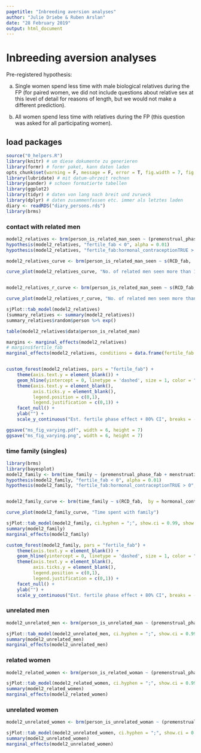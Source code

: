 ```yaml
---
pagetitle: "Inbreeding aversion analyses"
author: "Julie Driebe & Ruben Arslan"
date: "28 February 2019"
output: html_document
---
```


# Inbreeding aversion analyses {.tabset}

Pre-registered hypothesis: 

a. Single women spend less time with male biological relatives during the FP (for paired women, we did not include questions about relative sex at this level of detail for reasons of length, but we would not make a different prediction).

b. All women spend less time with relatives during the FP (this question was asked for all participating women).

## load packages {.tabset}
```r
source("0_helpers.R")
library(knitr) # um diese dokumente zu generieren
library(formr) # formr paket, kann daten laden
opts_chunk$set(warning = F, message = F, error = T, fig.width = 7, fig.height = 6)
library(lubridate) # mit datum-uhrzeit rechnen
library(pander) # schoen formatierte tabellen
library(ggplot2)
library(tidyr) # daten von lang nach breit und zurueck
library(dplyr) # daten zusammenfassen etc. immer als letztes laden
diary <- readRDS("diary_persons.rds")
library(brms)
```

### contact with related men {.tabset}
```r
model2_relatives <- brm(person_is_related_man_seen ~ (premenstrual_phase_fab + menstruation + fertile_fab) * hormonal_contraception + (1 + fertile_fab | person), data = diary %>% filter(reasons_for_exclusion == ""), backend = "cmdstanr", family = poisson(), cores = 4, file ="brms_fits/relatives_prob4")
hypothesis(model2_relatives, "fertile_fab < 0", alpha = 0.01)
hypothesis(model2_relatives, "fertile_fab:hormonal_contraceptionTRUE > 0", alpha = 0.01)

model2_relatives_curve <- brm(person_is_related_man_seen ~ s(RCD_fab,  by = hormonal_contraception, bs = "cc") + (1 | person), data = diary %>% filter(reasons_for_exclusion == ""), backend = "cmdstanr", family = poisson(), cores = 4, file ="brms_fits/relatives_prob_curve")

curve_plot(model2_relatives_curve, "No. of related men seen more than 1h")


model2_relatives_r_curve <- brm(person_is_related_man_seen ~ s(RCD_fab,  by = hormonal_contraception, bs = "cc") + (1 | person), data = diary %>% filter(reasons_for_exclusion == "") %>% group_by(session) %>% filter(sd(person_is_related_man_seen, na.rm = T) > 0), backend = "cmdstanr", family = poisson(), cores = 4, file ="brms_fits/model2_relatives_r_curve")

curve_plot(model2_relatives_r_curve, "No. of related men seen more than 1h\nrequire outcome variance")

sjPlot::tab_model(model2_relatives)
(summary_relatives <- summary(model2_relatives))
summary_relatives$random$person %>% exp()

table(model2_relatives$data$person_is_related_man)

margins <- marginal_effects(model2_relatives)
# margins$fertile_fab
marginal_effects(model2_relatives, conditions = data.frame(fertile_fab = c(0,1)), effects = "fertile_fab")


custom_forest(model2_relatives, pars = "fertile_fab") +
    theme(axis.text.y = element_blank()) + 
    geom_hline(yintercept = 0, linetype = 'dashed', size = 1, color = "black") +
    theme(axis.text.y = element_blank(),
          axis.ticks.y = element_blank(),
          legend.position = c(0,1),
          legend.justification = c(0,1)) +
    facet_null() +
    ylab("") +
    scale_y_continuous("Est. fertile phase effect + 80% CI", breaks = -2:2)

ggsave("ms_fig_varying.pdf", width = 6, height = 7)
ggsave("ms_fig_varying.png", width = 6, height = 7)
```

### time family (singles) {.tabset}
```r
library(brms)
library(bayesplot)
model2_family <- brm(time_family ~ (premenstrual_phase_fab + menstruation + fertile_fab) * hormonal_contraception + (1 + fertile_fab | person), data = diary %>% filter(reasons_for_exclusion == "" | reasons_for_exclusion == "not_single, "), cores = 4, backend = "cmdstanr",file = "brms_fits/model2_family3")
hypothesis(model2_family, "fertile_fab < 0", alpha = 0.01)
hypothesis(model2_family, "fertile_fab:hormonal_contraceptionTRUE > 0", alpha = 0.01)


model2_family_curve <- brm(time_family ~ s(RCD_fab,  by = hormonal_contraception, bs = "cc") + (1 | person), data =  diary %>% filter(reasons_for_exclusion == "" | reasons_for_exclusion == "not_single, "), backend = "cmdstanr", cores = 4, file ="brms_fits/model3_family_curve")

curve_plot(model2_family_curve, "Time spent with family")

sjPlot::tab_model(model2_family, ci.hyphen = ";", show.ci = 0.99, show.icc = FALSE, bpe = "mean")
summary(model2_family)
marginal_effects(model2_family)

custom_forest(model2_family, pars = "fertile_fab") +
    theme(axis.text.y = element_blank()) + 
    geom_hline(yintercept = 0, linetype = 'dashed', size = 1, color = "black") +
    theme(axis.text.y = element_blank(),
          axis.ticks.y = element_blank(),
          legend.position = c(0,1),
          legend.justification = c(0,1)) +
    facet_null() +
    ylab("") +
    scale_y_continuous("Est. fertile phase effect + 80% CI", breaks = -2:2)
```

### unrelated men {.tabset}
```r
model2_unrelated_men <- brm(person_is_unrelated_man ~ (premenstrual_phase_fab + menstruation + fertile_fab) * hormonal_contraception + (1 + fertile_fab | person), data =  diary %>% filter(reasons_for_exclusion == ""), backend = "cmdstanr", family = poisson(), cores = 4, file ="brms_fits/unrelated_men")

sjPlot::tab_model(model2_unrelated_men, ci.hyphen = ";", show.ci = 0.99, show.icc = FALSE, bpe = "mean")
summary(model2_unrelated_men)
marginal_effects(model2_unrelated_men)
```

### related women {.tabset}
```r
model2_related_women <- brm(person_is_related_woman ~ (premenstrual_phase_fab + menstruation + fertile_fab) * hormonal_contraception + (1 + fertile_fab | person), data = diary, backend = "cmdstanr", family = poisson(), cores = 4, file ="brms_fits/related_woman")

sjPlot::tab_model(model2_related_women, ci.hyphen = ";", show.ci = 0.99, show.icc = FALSE, bpe = "mean")
summary(model2_related_women)
marginal_effects(model2_related_women)
```


### unrelated women {.tabset}
```r
model2_unrelated_women <- brm(person_is_unrelated_woman ~ (premenstrual_phase_fab + menstruation + fertile_fab) * hormonal_contraception + (1 + fertile_fab | person), data = diary, backend = "cmdstanr", family = poisson(), cores = 4, file ="brms_fits/unrelated_woman")

sjPlot::tab_model(model2_unrelated_women, ci.hyphen = ";", show.ci = 0.99, show.icc = FALSE, bpe = "mean")
summary(model2_unrelated_women)
marginal_effects(model2_unrelated_women)
```


